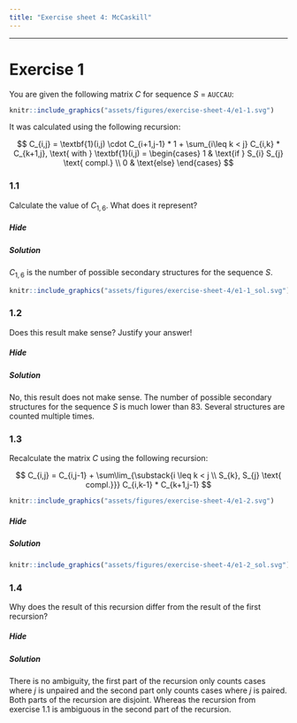 ```yaml
---
title: "Exercise sheet 4: McCaskill"
---
```


---------------------------------

# Exercise 1

<!--- --------------------------------- -->

::: {.question data-latex=""}

You are given the following matrix $C$ for sequence $S$ = `AUCCAU`:

```r
knitr::include_graphics("assets/figures/exercise-sheet-4/e1-1.svg")
```

It was calculated using the following recursion:

$$
C_{i,j} = \textbf{1}(i,j) \cdot C_{i+1,j-1} * 1 + \sum_{i\leq k < j} C_{i,k} * C_{k+1,j}, \text{ with } \textbf{1}(i,j) = \begin{cases} 1 & \text{if } S_{i} S_{j} \text{ compl.} \\ 0 & \text{else} \end{cases}
$$

:::

<!--- --------------------------------- -->

### 1.1

::: {.question data-latex=""}

Calculate the value of $C_{1,6}$. What does it represent?

:::

#### {.tabset}

##### Hide

##### Solution

::: {.answer data-latex=""}

$C_{1,6}$ is the number of possible secondary structures for the sequence $S$.

```r
knitr::include_graphics("assets/figures/exercise-sheet-4/e1-1_sol.svg")
```

:::

<!--- --------------------------------- -->

### 1.2

::: {.question data-latex=""}

Does this result make sense? Justify your answer!

:::

#### {.tabset}

##### Hide

##### Solution

::: {.answer data-latex=""}

No, this result does not make sense. The number of possible secondary structures for the sequence $S$ is much lower than 83.
Several structures are counted multiple times.

:::

<!--- --------------------------------- -->

### 1.3

::: {.question data-latex=""}

Recalculate the matrix $C$ using the following recursion:

$$
C_{i,j} = C_{i,j-1} + \sum\lim_{\substack{i \leq k < j \\ S_{k}, S_{j} \text{ compl.}}} C_{i,k-1} * C_{k+1,j-1}
$$

```r
knitr::include_graphics("assets/figures/exercise-sheet-4/e1-2.svg")
```

:::

#### {.tabset}

##### Hide

##### Solution

::: {.answer data-latex=""}

```r
knitr::include_graphics("assets/figures/exercise-sheet-4/e1-2_sol.svg")
```

:::

<!--- --------------------------------- -->

### 1.4

::: {.question data-latex=""}

Why does the result of this recursion differ from the result of the first recursion?

:::

#### {.tabset}

##### Hide

##### Solution

::: {.answer data-latex=""}

There is no ambiguity, the first part of the recursion only counts cases where $j$ is unpaired and the second part only counts cases where $j$ is paired. Both parts of the recursion are disjoint. Whereas the recursion from exercise 1.1 is ambiguous in the second part of the recursion.

:::


